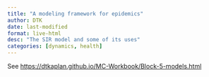 ```yaml
---
title: "A modeling framework for epidemics"
author: DTK
date: last-modified
format: live-html
desc: "The SIR model and some of its uses"
categories: [dynamics, health]
---
```


See <https://dtkaplan.github.io/MC-Workbook/Block-5-models.html>
